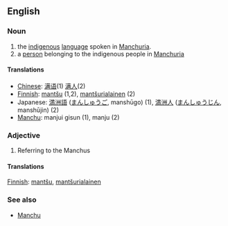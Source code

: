 ==English==

===Noun===

# the [[indigenous]] [[language]] spoken in [[Manchuria]].
# a [[person]] belonging to the indigenous people in [[Manchuria]]

====Translations====
*[[Chinese]]: [[满语]](1) [[满人]](2)
*[[Finnish]]: [[mantšu]] (1,2), [[mantšurialainen]] (2)
*Japanese: [[満洲語]] ([[まんしゅうご]], manshūgo) (1), [[満洲人]] ([[まんしゅうじん]], manshūjin) (2)
*[[Manchu]]: manjui gisun (1), manju (2)

===Adjective===

# Referring to the Manchus

====Translations====

[[Finnish]]: [[mantšu]], [[mantšurialainen]]

===See also===

*[[en:Manchu|Manchu]]